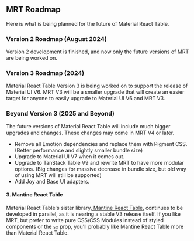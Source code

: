 
<Head>
  <title>{'MRT V3 and V3 Roadmap - Material React Table V3 Docs'}</title>
  <meta
    name="description"
    content="Material React Table Roadmap for V3, V3, and Beyond. Learn about the future of Material React Table and what to expect in the coming years."
  />
</Head>

## MRT Roadmap

Here is what is being planned for the future of Material React Table.

### Version 2 Roadmap (August 2024)

Version 2 development is finished, and now only the future versions of MRT are being worked on.

### Version 3 Roadmap (2024)

Material React Table Version 3 is being worked on to support the release of Material UI V6. MRT V3 will be a smaller upgrade that will create an easier target for anyone to easily upgrade to Material UI V6 and MRT V3.

### Beyond Version 3 (2025 and Beyond)

The future versions of Material React Table will include much bigger upgrades and changes. These changes may come in MRT V4 or later.

- Remove all Emotion dependencies and replace them with Pigment CSS. (Better performance and slightly smaller bundle size)
- Upgrade to Material UI V7 when it comes out.
- Upgrade to TanStack Table V9 and rewrite MRT to have more modular options. (Big changes for massive decrease in bundle size, but old way of using MRT will still be supported)
- Add Joy and Base UI adapters.

#### 3. Mantine React Table

Material React Table's sister library,[ Mantine React Table](https://mantine-react-table.com), continues to be developed in parallel, as it is nearing a stable V3 release itself. If you like MRT, but prefer to write pure CSS/CSS Modules instead of styled components or the `sx` prop, you'll probably like Mantine React Table more than Material React Table.
